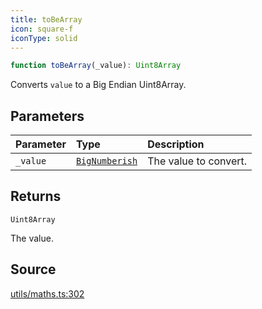 ```yaml
---
title: toBeArray
icon: square-f
iconType: solid
---
```


```ts
function toBeArray(_value): Uint8Array
```

Converts `value` to a Big Endian Uint8Array.

## Parameters

| Parameter | Type | Description |
| :------ | :------ | :------ |
| `_value` | [`BigNumberish`](/content/type-aliases/BigNumberish) | The value to convert. |

## Returns

`Uint8Array`

The value.

## Source

[utils/maths.ts:302](https://github.com/dominant-strategies/quais.js/blob/0b080dd187bafddecb11cf27fbfdd65add0ec116/src/utils/maths.ts#L302)
